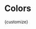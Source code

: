 
<Meta title="Theme/Colors" />

# Colors

<ColorPalette>
  <ColorItem
    title="Primary"
    subtitle="e.g. bg-primary-500"
    colors={presets.theme.colors.primary}
  />
  <ColorItem
    title="Secondary"
    subtitle="e.g. bg-secondary-500"
    colors={presets.theme.colors.secondary}
  />
  <ColorItem
    title="Default"
    subtitle="e.g. bg-default-500"
    colors={presets.theme.colors.default}
  />
  <ColorItem
    title="Success"
    subtitle="e.g. bg-success-500"
    colors={presets.theme.colors.success}
  />
  <ColorItem
    title="Warning"
    subtitle="e.g. bg-warning-500"
    colors={presets.theme.colors.warning}
  />
  <ColorItem
    title="Danger"
    subtitle="e.g. bg-danger-500"
    colors={presets.theme.colors.danger}
  />
</ColorPalette>

<Markdown>{customize}</Markdown>
